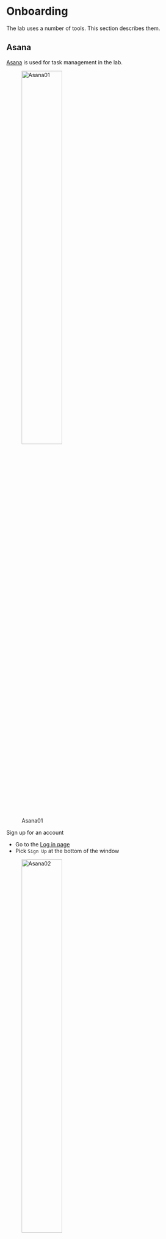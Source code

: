 # Onboarding

The lab uses a number of tools.
This section describes them.

## Asana {-}

[Asana](https://asana.com/) is used for task management in the lab.

![Asana01](include/img/asana-01.png){width=50% fig-align=left}

Sign up for an account

  - Go to the [Log in page](https://app.asana.com/-/login) 
  - Pick `Sign Up` at the bottom of the window
  
![Asana02](include/img/asana-02.png){width=50% fig-align=left}

  - `Email` the lab manager with your name associated email address so they may add you to the Gilmore Lab space

## Discord {-} 

Please accept the invitation to our server 'Gilmore Lab': 

You may be asked to create your account first. If so, follow these steps:

 - Open your web browser and [register](https://discordapp.com/register) for a Discord Account. 
 - Fill out the information including your email address, username, and password. - Once you fill out the required information, click on `Continue`. 
 - You have now successfully created your Discord Account. 
 - You need to verify your email address before you can fully use your Discord account.
 - Go to your email and open the email from Discord. 
 - Click on `Verify Email` box to verify your email account.

Start using Discord

 - Login
 - Go to `Settings`
 
![Discord Settings Icon][include/img/discord-settings.png]

 - Now you can ensure you receive notifications related to discord.

![Discord Notifications][include/img/discord-notifications.png]

## DataCamp {-}

[DataCamp](https://www.datacamp.com/) is used for learning the basics in R

- The Lab Manager will send an invitation to your PSU email address to join DataCamp.

- Please check your PSU email and accept the invitation email to the *Psych 494 Research Studies Class*

- If you do not already have an account on DataCamp, please create one.
  - go to [DataCamp](https://www.datacamp.com/)
  - enter your PSU email address and create a password

## Google Calendar {-}

[Create a Google calendar](https://support.google.com/calendar/answer/37095#) including anything that you have on a regular basis (e.g. classes/weekly meetings)

Things you need to know:

- You will need to make each class in your schedule a [recurring event](https://support.google.com/calendar/answer/37115?co=GENIE.Platform%3DDesktop&hl=en) so it propagates for the whole semester.

- Share this calendar with the lab email with `See all event details`

![Calendar](include/img/google-calendar_01.png)

After the lab manager receives all calendars for the semester, the weekly meeting time will be determined. This meeting time will then be sent out via a google calendar invitation.

## GitHub {-}

Please accept the invitation email the lab manager sent to your PSU email account to be added to our Git Repository. I believe you will be asked to create a username, enter your email and create a password at this time.

## RStudio {-}

### On the web {-}

## Connect RStudio to Git/GitHub {-}

[HappyGit and GitHub for the useR](https://happygitwithr.com/index.html) is the BEST instruction manual with ALL of the nitty gritty details! However I am going to provide a short version with some more screenshots here.

The general steps are:  
 - download R
 - download RStudio
 - download Git
 - connect RStudio and Git/GitHub

## Mac {-}

### Download R {-}

![Download R page](include/img/R-RStudio-install.png)

### Download R Studio {-}

### Download Git {-}

### Download Quarto {-}

Go to https://quarto.org/

 - Click on `Get Started`
 - Download the appropriate version of Quarto based on your computer
 - Install using default settings
 
Make sure Quarto Works

 - Open R
 - Go to Terminal
 - Change directories to the directory of your R Project
 - run code to render at prompt$ `quarto render src`

## Windows {-}

### Download R {-}

Go to https://posit.co/download/rstudio-desktop/

Click the button for `DOWNLOAD AND INSTALL R`

This should take you to https://cloud.r-project.org/

Click on the link `Download R for Windows`

![Download R Windows](include/img/RforWindows.jpg)

Click on the link `install R for the first time`

![Install R](include/img/R-RStudio-install.png)

Click on the link `Download R-4.2.3 for Windows` (or whatever is the most recent version of R listed)

![Download R Windows](include/img/RdownloadWin.jpg)

Then open the downloaded .exe file to install

![Install R Version](include/img/InstallVerR.jpg)

Choose `Next` to install into the default folder

![InstallR1](include/img/InstallR1.jpg)

### Download R Studio {-}

Go to https://posit.co/download/rstudio-desktop/

Click the button for `DOWNLOAD RSTUDIO DESKTOP FOR WINDOWS`
(I think this button changes based upon the computer you are on - check on Mac)


Click on the downloaded .exe file to begin installing RStudio

(I don't have screenshots of this process for windows)

### Download Git {-}

There are 15 different screens during the installation process for Windows. 

### Connect RStudio and GitHub {-}
